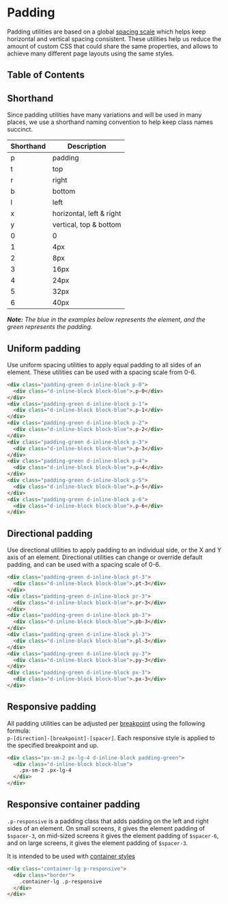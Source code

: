 # Padding

Padding utilities are based on a global [spacing scale](/css/support/spacing) which helps keep horizontal and vertical spacing consistent. These utilities help us reduce the amount of custom CSS that could share the same properties, and allows to achieve many different page layouts using the same styles.

## Table of Contents

## Shorthand

Since padding utilities have many variations and will be used in many places, we use a shorthand naming convention to help keep class names succinct.

| Shorthand | Description |
| --- | --- |
| p | padding |
| t | top |
| r | right |
| b | bottom |
| l | left |
| x | horizontal, left & right |
| y | vertical, top & bottom |
| 0 | 0 |
| 1 | 4px |
| 2 | 8px |
| 3 | 16px |
| 4 | 24px |
| 5 | 32px |
| 6 | 40px |

_**Note:** The blue in the examples below represents the element, and the green represents the padding._

## Uniform padding

Use uniform spacing utilities to apply equal padding to all sides of an element. These utilities can be used with a spacing scale from 0-6.

```html
<div class="padding-green d-inline-block p-0">
  <div class="d-inline-block block-blue">.p-0</div>
</div>
<div class="padding-green d-inline-block p-1">
  <div class="d-inline-block block-blue">.p-1</div>
</div>
<div class="padding-green d-inline-block p-2">
  <div class="d-inline-block block-blue">.p-2</div>
</div>
<div class="padding-green d-inline-block p-3">
  <div class="d-inline-block block-blue">.p-3</div>
</div>
<div class="padding-green d-inline-block p-4">
  <div class="d-inline-block block-blue">.p-4</div>
</div>
<div class="padding-green d-inline-block p-5">
  <div class="d-inline-block block-blue">.p-5</div>
</div>
<div class="padding-green d-inline-block p-6">
  <div class="d-inline-block block-blue">.p-6</div>
</div>
```

## Directional padding

Use directional utilities to apply padding to an individual side, or the X and Y axis of an element. Directional utilities can change or override default padding, and can be used with a spacing scale of 0-6.

```html
<div class="padding-green d-inline-block pt-3">
  <div class="d-inline-block block-blue">.pt-3</div>
</div>
<div class="padding-green d-inline-block pr-3">
  <div class="d-inline-block block-blue">.pr-3</div>
</div>
<div class="padding-green d-inline-block pb-3">
  <div class="d-inline-block block-blue">.pb-3</div>
</div>
<div class="padding-green d-inline-block pl-3">
  <div class="d-inline-block block-blue">.pl-3</div>
</div>
<div class="padding-green d-inline-block py-3">
  <div class="d-inline-block block-blue">.py-3</div>
</div>
<div class="padding-green d-inline-block px-3">
  <div class="d-inline-block block-blue">.px-3</div>
</div>
```

## Responsive padding

All padding utilities can be adjusted per [breakpoint](/css/support/breakpoints) using the following formula: <br /> `p-[direction]-[breakpoint]-[spacer]`. Each responsive style is applied to the specified breakpoint and up.

```html
<div class="px-sm-2 px-lg-4 d-inline-block padding-green">
  <div class="d-inline-block block-blue">
    .px-sm-2 .px-lg-4
  </div>
</div>
```

## Responsive container padding

`.p-responsive` is a padding class that adds padding on the left and right sides of an element. On small screens, it gives the element padding of `$spacer-3`, on mid-sized screens it gives the element padding of `$spacer-6`, and on large screens, it gives the element padding of `$spacer-3`.

It is intended to be used with [container styles](/css/objects/grid#containers)

```html
<div class="container-lg p-responsive">
  <div class="border">
    .container-lg .p-responsive
  </div>
</div>
```
